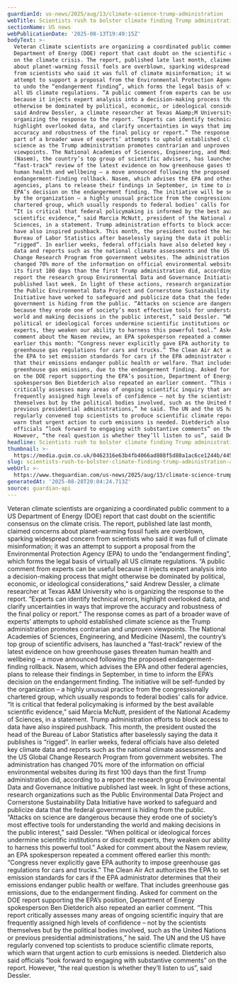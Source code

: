 ```yaml
---
guardianId: us-news/2025/aug/13/climate-science-trump-administration
webTitle: Scientists rush to bolster climate finding Trump administration aims to undo
sectionName: US news
webPublicationDate: '2025-08-13T19:49:15Z'
bodyText: >-
  Veteran climate scientists are organizing a coordinated public comment to a US
  Department of Energy (DOE) report that cast doubt on the scientific consensus
  on the climate crisis. The report, published late last month, claimed concerns
  about planet-warming fossil fuels are overblown, sparking widespread concern
  from scientists who said it was full of climate misinformation; it was an
  attempt to support a proposal from the Environmental Protection Agency (EPA)
  to undo the “endangerment finding”, which forms the legal basis of virtually
  all US climate regulations. “A public comment from experts can be useful
  because it injects expert analysis into a decision-making process that might
  otherwise be dominated by political, economic, or ideological considerations,”
  said Andrew Dessler, a climate researcher at Texas A&amp;M University who is
  organizing the response to the report. “Experts can identify technical errors,
  highlight overlooked data, and clarify uncertainties in ways that improve the
  accuracy and robustness of the final policy or report.” The response comes as
  part of a broader wave of experts’ attempts to uphold established climate
  science as the Trump administration promotes contrarian and unproven
  viewpoints. The National Academies of Sciences, Engineering, and Medicine
  (Nasem), the country’s top group of scientific advisers, has launched a
  “fast-track” review of the latest evidence on how greenhouse gases threaten
  human health and wellbeing – a move announced following the proposed
  endangerment-finding rollback. Nasem, which advises the EPA and other federal
  agencies, plans to release their findings in September, in time to inform the
  EPA’s decision on the endangerment finding. The initiative will be self-funded
  by the organization – a highly unusual practice from the congressionally
  chartered group, which usually responds to federal bodies’ calls for advice.
  “It is critical that federal policymaking is informed by the best available
  scientific evidence,” said Marcia McNutt, president of the National Academy of
  Sciences, in a statement. Trump administration efforts to block access to data
  have also inspired pushback. This month, the president ousted the head of the
  Bureau of Labor Statistics after baselessly saying the data it publishes is
  “rigged”. In earlier weeks, federal officials have also deleted key climate
  data and reports such as the national climate assessments and the US Global
  Change Research Program from government websites. The administration has
  changed 70% more of the information on official environmental websites during
  its first 100 days than the first Trump administration did, according to a
  report the research group Environmental Data and Governance Initiative
  published last week. In light of these actions, research organizations such as
  the Public Environmental Data Project and Cornerstone Sustainability Data
  Initiative have worked to safeguard and publicize data that the federal
  government is hiding from the public. “Attacks on science are dangerous
  because they erode one of society’s most effective tools for understanding the
  world and making decisions in the public interest,” said Dessler. “When
  political or ideological forces undermine scientific institutions or discredit
  experts, they weaken our ability to harness this powerful tool.” Asked for
  comment about the Nasem review, an EPA spokesperson repeated a comment offered
  earlier this month: “Congress never explicitly gave EPA authority to impose
  greenhouse gas regulations for cars and trucks.” The Clean Air Act authorizes
  the EPA to set emission standards for cars if the EPA administrator determines
  that their emissions endanger public health or welfare. That includes
  greenhouse gas emissions, due to the endangerment finding. Asked for comment
  on the DOE report supporting the EPA’s position, Department of Energy
  spokesperson Ben Dietderich also repeated an earlier comment. “This report
  critically assesses many areas of ongoing scientific inquiry that are
  frequently assigned high levels of confidence – not by the scientists
  themselves but by the political bodies involved, such as the United Nations or
  previous presidential administrations,” he said. The UN and the US have
  regularly convened top scientists to produce scientific climate reports, which
  warn that urgent action to curb emissions is needed. Dietderich also said
  officials “look forward to engaging with substantive comments” on the report.
  However, “the real question is whether they’ll listen to us”, said Dessler.
headline: Scientists rush to bolster climate finding Trump administration aims to undo
thumbnail: >-
  https://media.guim.co.uk/0462316e63b4fb4066ad808f5d80a1ac6ce1244b/445_0_4428_3545/500.jpg
slug: scientists-rush-to-bolster-climate-finding-trump-administration-aims-to-undo
webUrl: >-
  https://www.theguardian.com/us-news/2025/aug/13/climate-science-trump-administration
generatedAt: '2025-08-28T20:04:24.713Z'
source: guardian-api
---
```

Veteran climate scientists are organizing a coordinated public comment to a US Department of Energy (DOE) report that cast doubt on the scientific consensus on the climate crisis. The report, published late last month, claimed concerns about planet-warming fossil fuels are overblown, sparking widespread concern from scientists who said it was full of climate misinformation; it was an attempt to support a proposal from the Environmental Protection Agency (EPA) to undo the “endangerment finding”, which forms the legal basis of virtually all US climate regulations. “A public comment from experts can be useful because it injects expert analysis into a decision-making process that might otherwise be dominated by political, economic, or ideological considerations,” said Andrew Dessler, a climate researcher at Texas A&amp;M University who is organizing the response to the report. “Experts can identify technical errors, highlight overlooked data, and clarify uncertainties in ways that improve the accuracy and robustness of the final policy or report.” The response comes as part of a broader wave of experts’ attempts to uphold established climate science as the Trump administration promotes contrarian and unproven viewpoints. The National Academies of Sciences, Engineering, and Medicine (Nasem), the country’s top group of scientific advisers, has launched a “fast-track” review of the latest evidence on how greenhouse gases threaten human health and wellbeing – a move announced following the proposed endangerment-finding rollback. Nasem, which advises the EPA and other federal agencies, plans to release their findings in September, in time to inform the EPA’s decision on the endangerment finding. The initiative will be self-funded by the organization – a highly unusual practice from the congressionally chartered group, which usually responds to federal bodies’ calls for advice. “It is critical that federal policymaking is informed by the best available scientific evidence,” said Marcia McNutt, president of the National Academy of Sciences, in a statement. Trump administration efforts to block access to data have also inspired pushback. This month, the president ousted the head of the Bureau of Labor Statistics after baselessly saying the data it publishes is “rigged”. In earlier weeks, federal officials have also deleted key climate data and reports such as the national climate assessments and the US Global Change Research Program from government websites. The administration has changed 70% more of the information on official environmental websites during its first 100 days than the first Trump administration did, according to a report the research group Environmental Data and Governance Initiative published last week. In light of these actions, research organizations such as the Public Environmental Data Project and Cornerstone Sustainability Data Initiative have worked to safeguard and publicize data that the federal government is hiding from the public. “Attacks on science are dangerous because they erode one of society’s most effective tools for understanding the world and making decisions in the public interest,” said Dessler. “When political or ideological forces undermine scientific institutions or discredit experts, they weaken our ability to harness this powerful tool.” Asked for comment about the Nasem review, an EPA spokesperson repeated a comment offered earlier this month: “Congress never explicitly gave EPA authority to impose greenhouse gas regulations for cars and trucks.” The Clean Air Act authorizes the EPA to set emission standards for cars if the EPA administrator determines that their emissions endanger public health or welfare. That includes greenhouse gas emissions, due to the endangerment finding. Asked for comment on the DOE report supporting the EPA’s position, Department of Energy spokesperson Ben Dietderich also repeated an earlier comment. “This report critically assesses many areas of ongoing scientific inquiry that are frequently assigned high levels of confidence – not by the scientists themselves but by the political bodies involved, such as the United Nations or previous presidential administrations,” he said. The UN and the US have regularly convened top scientists to produce scientific climate reports, which warn that urgent action to curb emissions is needed. Dietderich also said officials “look forward to engaging with substantive comments” on the report. However, “the real question is whether they’ll listen to us”, said Dessler.
